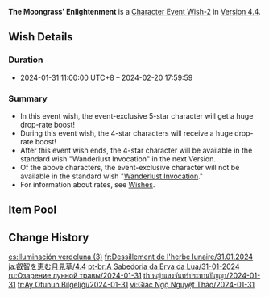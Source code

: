 {{Wish
|name              = The Moongrass' Enlightenment 2024-01-31
|image             = The Moongrass' Enlightenment 2024-01-31.png
|type              = Character Event
|type2             = Character Event-2
|duration          = event
|time_start        = 2024-01-31 11:00:00
|time_start_offset = GMT+8
|time_end          = 2024-02-20 17:59:59
|link              = https://genshin.hoyoverse.com/en/news/detail/122075
|preceding         = Reign of Serenity/2024-01-09
|preceding2        = Tapestry of Golden Flames/2024-01-09
|succeeding        = Invitation to Mundane Life/2024-02-20
|succeeding2       = Everbloom Violet/2024-02-20
|alongside         = The Crane Soars Skyward/2024-01-31
|alongside2        = Epitome Invocation/2024-01-31
|previous          = The Moongrass' Enlightenment/2023-04-12
|next              = The Moongrass' Enlightenment/2024-10-29
}}
'''The Moongrass' Enlightenment''' is a [[Character Event Wish-2]] in [[Version 4.4]].

==Wish Details==
===Duration===
* 2024-01-31 11:00:00 UTC+8 &ndash; 2024-02-20 17:59:59

===Summary===
* In this event wish, the event-exclusive 5-star character {{Wish Item|Nahida}} will get a huge drop-rate boost!
* During this event wish, the 4-star characters {{Wish Item|Gaming;Faruzan;Noelle}} will receive a huge drop-rate boost!
* After this event wish ends, the 4-star character {{Wish Item|Gaming}} will be available in the standard wish "Wanderlust Invocation" in the next Version.
* Of the above characters, the event-exclusive character will not be available in the standard wish "[[Wanderlust Invocation]]."
* For information about rates, see [[Wish]]es.

==Item Pool==
{{Wish Pool
|character_5_F = Nahida
|character_4_F = Gaming; Faruzan; Noelle
|character_5   = Dehya; Diluc; Jean; Keqing; Mona; Qiqi; Tighnari
|character_4   = Barbara; Beidou; Bennett; Candace; Charlotte; Chevreuse; Chongyun; Collei; Diona; Dori; Fischl; Freminet; Gorou; Kaveh; Kirara; Kujou Sara; Kuki Shinobu; Layla; Lynette; Mika; Ningguang; Razor; Rosaria; Sayu; Shikanoin Heizou; Sucrose; Thoma; Xiangling; Xingqiu; Xinyan; Yanfei; Yaoyao; Yun Jin
|weapon_4      = Dragon's Bane; Eye of Perception; Favonius Codex; Favonius Greatsword; Favonius Lance; Favonius Sword; Favonius Warbow; Lion's Roar; Rainslasher; Rust; Sacrificial Bow; Sacrificial Fragments; Sacrificial Greatsword; Sacrificial Sword; The Bell; The Flute; The Stringless; The Widsith
|weapon_3      = Black Tassel; Bloodtainted Greatsword; Cool Steel; Debate Club; Emerald Orb; Ferrous Shadow; Harbinger of Dawn; Magic Guide; Raven Bow; Sharpshooter's Oath; Skyrider Sword; Slingshot; Thrilling Tales of Dragon Slayers
}}

==Change History==
{{Change History|4.4}}

[[es:Iluminación verdeluna (3)]]
[[fr:Dessillement de l'herbe lunaire/31.01.2024]]
[[ja:叡智を恵む月見草/4.4]]
[[pt-br:A Sabedoria da Erva da Lua/31-01-2024]]
[[ru:Озарение лунной травы/2024-01-31]]
[[th:หญ้าแสงจันทร์ประทานปัญญา/2024-01-31]]
[[tr:Ay Otunun Bilgeliği/2024-01-31]]
[[vi:Giác Ngộ Nguyệt Thảo/2024-01-31]]